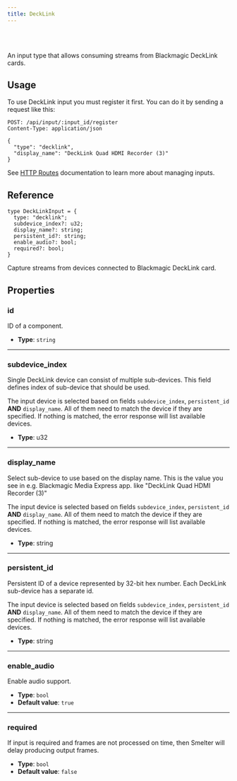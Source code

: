 ```yaml
---
title: DeckLink
---
```


<Badge text="Required feature:decklink" variant="note" size="large" />

<br />
<br />

An input type that allows consuming streams from Blackmagic DeckLink cards.

## Usage

To use DeckLink input you must register it first. You can do it by sending a request like this:


<CollapsibleDetails summaryTitle='Example request' open>

```http
POST: /api/input/:input_id/register
Content-Type: application/json

{
  "type": "decklink",
  "display_name": "DeckLink Quad HDMI Recorder (3)"
}
```
</CollapsibleDetails>

See [HTTP Routes](/http-api/routes#inputs-configuration) documentation to learn more about managing inputs.

## Reference

<CollapsibleDetails summaryTitle='Type definition' open>

```tsx
type DeckLinkInput = {
  type: "decklink";
  subdevice_index?: u32;
  display_name?: string;
  persistent_id?: string;
  enable_audio?: bool;
  required?: bool;
}
```
</CollapsibleDetails>

Capture streams from devices connected to Blackmagic DeckLink card.
## Properties

### id
ID of a component.

- **Type**: `string`

---

### subdevice_index
Single DeckLink device can consist of multiple sub-devices. This field defines index of sub-device that should be used.

The input device is selected based on fields `subdevice_index`, `persistent_id` **AND** `display_name`.
All of them need to match the device if they are specified. If nothing is matched, the error response
will list available devices.

- **Type**: u32

---

### display_name
Select sub-device to use based on the display name. This is the value you see in e.g. Blackmagic Media Express app. like "DeckLink Quad HDMI Recorder (3)"

The input device is selected based on fields `subdevice_index`, `persistent_id` **AND** `display_name`.
All of them need to match the device if they are specified. If nothing is matched, the error response
will list available devices.

- **Type**: string

---

### persistent_id
Persistent ID of a device represented by 32-bit hex number. Each DeckLink sub-device has a separate id.

The input device is selected based on fields `subdevice_index`, `persistent_id` **AND** `display_name`.
All of them need to match the device if they are specified. If nothing is matched, the error response
will list available devices.

- **Type**: string

---

### enable_audio
Enable audio support.

- **Type**: `bool`
- **Default value**: `true`

---

### required
If input is required and frames are not processed on time, then Smelter will delay producing output frames.

- **Type**: `bool`
- **Default value**: `false`

